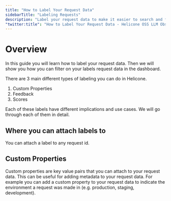 ```yaml
---
title: "How to Label Your Request Data"
sidebarTitle: "Labeling Requests"
description: "Label your request data to make it easier to search and filter in Helicone. Learn about custom properties, feedback, and scores."
"twitter:title": "How to Label Your Request Data - Helicone OSS LLM Observability"
---
```


# Overview

In this guide you will learn how to label your request data. Then we will show you how you can filter on your labels request data in the dashboard.

There are 3 main different types of labeling you can do in Helicone.

1. Custom Properties
2. Feedback
3. Scores

Each of these labels have different implications and use cases. We will go through each of them in detail.

## Where you can attach labels to

You can attach a label to any request id.

## Custom Properties

Custom properties are key value pairs that you can attach to your request data. This can be useful for adding metadata to your request data. For example you can add a custom property to your request data to indicate the environment a request was made in (e.g. production, staging, development).
